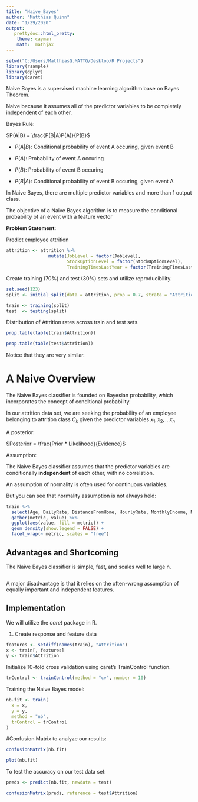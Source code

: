 ```yaml
---
title: "Naive_Bayes"
author: "Matthias Quinn"
date: "1/29/2020"
output:
   prettydoc::html_pretty:
    theme: cayman
    math:  mathjax
---
```

```r
setwd("C:/Users/MatthiasQ.MATTQ/Desktop/R Projects")
library(rsample)
library(dplyr)
library(caret)
```

Naive Bayes is a supervised machine learning algorithm base on Bayes Theorem.

Naive because it assumes all of the predictor variables to be completely independent of each other.

Bayes Rule:

$P(A|B) = \frac{P(B|A)P(A)}{P(B}$

  * $P(A|B)$: Conditional probability of event A occuring, given event B
  
  * $P(A)$: Probability of event A occuring
  
  * $P(B)$: Probability of event B occuring
  
  * $P(B|A)$: Conditional probability of event B occuring, given event A

In Naive Bayes, there are multiple predictor variables and more than 1 output class.

The objective of a Naive Bayes algorithm is to measure the conditional probability of an event with a feature vector

**Problem Statement:**

Predict employee attrition

```r
attrition <- attrition %>%
                mutate(JobLevel = factor(JobLevel),
                       StockOptionLevel = factor(StockOptionLevel),
                       TrainingTimesLastYear = factor(TrainingTimesLastYear))
```

Create training (70%) and test (30%) sets and utilize reproducibility.

```r
set.seed(123)
split <- initial_split(data = attrition, prop = 0.7, strata = "Attrition")

train <- training(split)
test  <- testing(split)
```

Distribution of Attrition rates across train and test sets.
```r
prop.table(table(train$Attrition))

prop.table(table(test$Attrition))
```
Notice that they are very similar.

# A Naive Overview

The Naive Bayes classifier is founded on Bayesian probability, which incorporates the concept of conditional probability.

In our attrition data set, we are seeking the probability of an employee belonging to attrition class $C_{k}$ given the predictor variables $x_{1}, x_{2}, ... x_{n}$

A posterior:

$Posterior = \frac{Prior * Likelihood}{Evidence}$

Assumption:

The Naive Bayes classifier assumes that the predictor variables are conditionally **independent** of each other, with no correlation.

An assumption of normality is often used for continuous variables.

But you can see that normality assumption is not always held:

```r
train %>% 
  select(Age, DailyRate, DistanceFromHome, HourlyRate, MonthlyIncome, MonthlyRate) %>% 
  gather(metric, value) %>% 
  ggplot(aes(value, fill = metric)) + 
  geom_density(show.legend = FALSE) + 
  facet_wrap(~ metric, scales = "free")
```

## **Advantages and Shortcoming**

The Naive Bayes classifier is simple, fast, and scales well to large n.
```r

```

A major disadvantage is that it relies on the often-wrong assumption of equally important and independent features.

## **Implementation**

We will utilize the *caret* package in R.

1. Create response and feature data

```r
features <- setdiff(names(train), "Attrition")
x <- train[, features]
y <- train$Attrition
```

Initialize 10-fold cross validation using caret's TrainControl function.

```r
trControl <- trainControl(method = "cv", number = 10)
```


Training the Naive Bayes model:

```r
nb.fit <- train(
  x = x,
  y = y,
  method = "nb",
  trControl = trControl
)
```

#Confusion Matrix to analyze our results:
```r
confusionMatrix(nb.fit)
```
```r
plot(nb.fit)
```

To test the accuracy on our test data set:

```r
preds <- predict(nb.fit, newdata = test)
```

```r
confusionMatrix(preds, reference = test$Attrition)
```
































































